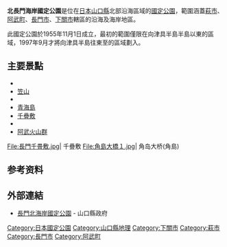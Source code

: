 {{Infobox protected area
| name            = 北長門海岸國定公園
| alt_name        = 
| iucn_category   = V
| photo           = Omijima20090301.jpg
| photo_width     = 
| photo_caption   = 青海島
| map             = Japan
| map_width       = 250
| location        = [[山口縣|山口縣]]
| nearest_city    = 
| lat_d           = 34.426555
| long_d          = 131.338933
| area            = {{convert|12384|ha|km2|sigfig=3}}
| established     = 1955年11月1日
| visitation_num  = 2,160,000人次
| visitation_year = 2010年
| visitation_ref  = <ref>{{Cite web |url=http://www.env.go.jp/park/doc/data/quasi/qnp_81.pdf |title=国定公園の利用者数（公園、年次別） |accessdate=2012-08-04 |work=関連法令・各種資料 > 自然保護各種データ |publisher=環境省自然環境局 |date= |archive-date=2012-03-01 |archive-url=https://web.archive.org/web/20120301083233/http://www.env.go.jp/park/doc/data/quasi/qnp_81.pdf |dead-url=no }}</ref>
| governing_body  = 山口縣廳
| url             = 
}}
'''北長門海岸國定公園'''是位在[[日本|日本]][[山口縣|山口縣]]北部沿海區域的[[國定公園|國定公園]]，範圍涵蓋[[萩市|萩市]]、[[阿武町|阿武町]]、[[長門市|長門市]]、[[下關市|下關市]]轄區的沿海及海岸地區。

此國定公園於1955年11月1日成立，最初的範圍僅限在向津具半島半島以東的區域，1997年9月才將向津具半島往東至{{Tsl|ja|角島}}的區域劃入。

== 主要景點 ==

* {{Tsl|ja|須佐湾|須佐灣}}
* [[笠山|笠山]]
* {{Tsl|ja|菊ヶ浜海水浴場|菊濱海水浴場|菊濱}}
* [[青海島|青海島]]
* [[千疊敷_(山口縣)|千疊敷]]
* {{Tsl|ka|角島}}
* [[阿武火山群|阿武火山群]]

<gallery widths=200px heights=200px>
File:長門千畳敷.jpg| 千疊敷
File:角島大橋１.jpg| 角岛大桥(角島)
</gallery>

==参考资料==
{{Reflist}}

== 外部連結 ==
{{commonscat|Kitanagato Kaigan Quasi-National Park}}

* {{ja}} [https://web.archive.org/web/20161106122211/http://www.pref.yamaguchi.jp/gyosei/shizen/kitanagato/index.html 長門北海岸國定公園] - 山口縣政府

{{国定公园列表}}

{{DEFAULTSORT:Kita Nagato Kaigan}}

[[Category:日本國定公園|Category:日本國定公園]]
[[Category:山口縣地理|Category:山口縣地理]]
[[Category:下關市|Category:下關市]]
[[Category:萩市|Category:萩市]]
[[Category:長門市|Category:長門市]]
[[Category:阿武町|Category:阿武町]]